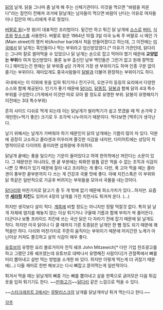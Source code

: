 [[닭]]의 날개. 닭을 그나마 좀 날게 해 주는 신체기관이다. 이것을 먹으면 "바람을 피운다"라는 잠언이 전해져 과거에 닭날개는 남자들이 먹으면 바람이 난다는 이유로 여자들이나 집안의 며느리에게 주로 줬었다.

[[버팔로 윙]](=핫 윙)이 대표적인 조리법이다. 밑간만 하고 튀긴 닭 날개에 [[소스]]로 [[버터]], [[식초]]와 [[핫소스]]를 사용한다. 버팔로 윙은 1964년 10월 3일 미국 뉴욕 주 버팔로 시 메인 가(Main street)의 앵커 바(Anchor bar)에서 처음 만들어졌다고 하는데, 그 이전에는 [[미국]]에서 닭 날개는 흑인들이나 먹는 부위라고 업신받았었다.[* 이유가 가관인데, 닭다리는 그나마 칼로 썰어먹을 수 있었으나 닭 날개는 손으로 잡고 먹어야 했기 때문에 '''교양없는 부위'''라 여겨 업신받았다. 물론 농부 출신인 남부 백인들은 그런거 없고 원래 잘먹었다.] 재미있는건 현재는 닭 부위중 g당 가격이 가장 센 부위이기도 하며 인종 구분 없이 즐기는 부위이다. 재미있게도 중국사람들이 [[닭발]]과 더불어 환장하는 부위이기도 하다. 

국내에서는 이 이외에 옷을 입혀 튀기거나 전기구이, 오븐구이 등등의 요리에서 다양한 소스와 함께 제공된다. 인기가 좋기 때문에 [[닭다리]], [[닭똥집]], [[닭봉]]과 함께 닭의 4대 특수부위를 구성한다.(가게에서 이것만 따로 모아 팔 정도로 유명한 부위. 닭봉이 유명해지기 이전에는 3대 특수부위)

흔히 사이드 디쉬로 먹게 되는데 이는 닭날개가 발라먹기가 쉽고 쪼갰을 때 딱 손가락 2개만한(=먹기 좋은) 크기로 두 조각씩 나누어지기 때문이다. 먹다보면 [맥주]가 생각난다.

날기 위해서는 날개가 가벼워야 하기 때문인지 닭의 날개에는 기름이 많이 차 있다. 덕분에 굉장히 고소하고 콜라겐과 어우러져 쫄깃한 식감을 내지만, 다이어트에는 상당히 치명적이므로 다이어트 중이라면 섭취량에 주의하자. 

닭날개 끝에는 풍을 일으키는 기운이 들어있다고 하여 한의학에선 꺼린다는 소문이 있다. 그 때문만은 아니라도, 맨 끝 부분에는 퇴화한 발톱 같은 먹을 수 없는 조직과 식감이 나쁜 깃 뿌리가 있기 때문에 잘라 내고 조리하는 게 좋다. 다만, 푹 고아 먹을 때는 콜라겐이 풍부한 끝부분까지 다 쓰는 게 건강과 국물 맛에 좋다. 아예 치킨스톡은 이 부위와 닭 목같은 일반적으로 가공후 버려지는 부위들을 모아서 국물을 내는것이다.

[[닭다리]]와 마찬가지로 닭고기 중 두 개 밖에 없기 때문에 희소가치가 있다...하지만. 요즘엔 '''[[세라핌]] 치킨'''도 있어서 4장의 날개를 가진 치천사도 튀겨져 온다. (...)

하지만 생각보다 살이 적다. [[계륵]]에 비할 정도는 아니지만 정말 먹잘것 없다. 특히 닭 날개 자체에 염지를 해놓지 않는 이상 튀기거나 구울때 기름과 함께 부피가 싹 줄어든다. 더군다나 보통 프라이드 치킨에 쓰는 국산 닭은 다 자라기 전에 잡기 때문에 닭 날개도 작다. 하지만 미국 닭이나 다 클 때까지 기른 토종닭은 날개만 한 뼘 정도 되기 때문에 꽤 먹을만 하다. 다리와 마찬가지로 꾸준히 움직이는 부위이기 때문에 어지간한 노계가 아닌이상 커져도 쫄깃하고 살의 식감이 매우 좋다.  

[[유튜브]]의 유명한 요리 블로거이자 전직 쉐프 John Mitzewich[* 다만 기업 찬조광고를 하고 그랬던 2류 쉐프였는데 유튜브로 대박나서 유명해진 사람이다]가 관절쪽에서 뼈를 미리 뽑아내고 살만 먹는 방법을 소개한 바 있다. 하지만 이렇게 먹는게 더 귀찮기 때문에(...) 다들 재미로 한번 해보고는 다시 뼈잡고 뜯어먹는게 일반적이다.

튀겨서 먹을 때는 닭날개의 뼈중 가는 뼈를 뽑아내고 살을 한쪽으로 긁어모은 다음 튀김옷을 입혀 튀기기도 한다. ~~[[만화고기]]~~[[닭다리]] 같은 느낌으로 먹을 수 있다.

~~[[스타크래프트 2]]에서는 [[뮤탈리스크]]의 날개를 닭날개마냥 튀겨 먹는다고 한다.~~

[[각주]]
